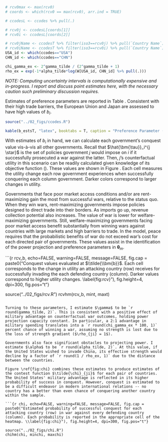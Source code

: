 ```r

# rcv0max <- max(rcv0)
# coords <- which(rcv0 == max(rcv0), arr.ind = TRUE)

# ccodesL <- ccodes %>% pull(.)

# rcv0j <- ccodesL[coords[1]]
# rcv0i <- ccodesL[coords[2]]

# rcv0jName <- ccodesT %>% filter(iso3==rcv0j) %>% pull(`Country Name`)
# rcv0iName <- ccodesT %>% filter(iso3==rcv0i) %>% pull(`Country Name`)
USA_id <- which(ccodes=="USA")
CHN_id <- which(ccodes=="CHN")

chi_gamma_ex <- 2^gamma_tilde / (2^gamma_tilde + 1)
rho_ex = exp(-1*alpha_tilde*log(W[USA_id, CHN_id] %>% pull(.)))

```

*NOTE: Computing uncertainty intervals is computationally expensive and in-progress. I report and discuss point estimates here, with the necessary caution such preliminary discussion requires.*

Estimates of preference parameters are reported in Table \ref{tab:b_estsT}. Consistent with their high trade barriers, the European Union and Japan are assessed to have high values of $b_i$. 


```r

source("../02_figs/ccodes.R")

kable(b_estsT, "latex", booktabs = T, caption = "Preference Parameter ($\\tilde{\\bm{b}}$) Estimates \\label{tab:b_estsT}", escape = FALSE) %>% kable_styling(position = "center")

```

With estimates of $b_i$ in hand, we can calculate each government's conquest value vis-à-vis all other governments. Recall that $\hat{\bm{\tau}}_i^{j \star}$ is the set of policies government $j$ would impose on $i$ if it successfully prosecuted a war against the latter. Then, $j$'s counterfactual utility in this scenario can be readily calculated given knowledge of its objective function (\ref{eq:Ghat}). These values are shown in Figure \ref{fig:rcv}. Each cell measures the utility change each row government experiences when successfully conquering each column government. Darker colors correspond to larger changes in utility.

Governments that face poor market access conditions and/or are rent-maximizing gain the most from successful wars, relative to the status quo. When they win wars, rent-maximizing governments impose policies designed to direct trade into their borders. As imports go up, revenue collection potential also increases. The value of war is lower for welfare-maximizing governments. Still, welfare-maximizing governments facing poor market access benefit substantially from winning wars against countries with large markets and high barriers to trade. In the model, peace requires that the probabilistic benefits of war do not exceed war's cost for each directed pair of governments. These values assist in the identification of the power projection and preference parameters in $\bm{\theta}_m$.

```{r rcv_b, echo=FALSE, warning=FALSE, message=FALSE, fig.cap = paste0("Conquest values evaluated at $\\tilde{\\bm{b}}$. Each cell corresponds to the change in utility an attacking country (row) receives for successfully invading the each defending country (column). Darker values correspond to higher utility changes. \\label{fig:rcv}"), fig.height=4, dpi=300, fig.pos="t"}

source("../02_figs/rcv.R")
rcvhm(rcv_b, mint, maxt)

```

Turning to these parameters, I estimate $\gamma$ to be `r round(gamma_tilde, 2)`. This is consistent with a positive effect of military advantage on counterfactual war outcomes, holding power projection capacity constant. In particular, a 2:1 advantage in military spending translates into a `r round(chi_gamma_ex * 100, 1)` percent chance of winning a war, assuming no strength is lost due to the loss of strength gradient ($\rho_{ji} = 1$). 

Governments also face significant obstacles to projecting power. I estimate $\alpha$ to be `r round(alpha_tilde, 2)`. At this value, if the United States wished to invade China, its effective strength would decline by a factor of `r round(1 / rho_ex, 1)` due to the distance between the countries. 

Figure \ref{fig:chi} combines these estimates to produce estimates of the contest function $\tilde{\chi}_{ji}$ for each pair of countries. The United States' military advantage is reflected in its higher probability of success in conquest. However, conquest is estimated to be a difficult endeavor in modern international relations -- no country has a better than even chance of conquering another country within the sample.

```{r chi, echo=FALSE, warning=FALSE, message=FALSE, fig.cap = paste0("Estimated probability of successful conquest for each attacking country (row) in war against every defending country (column). Each probability is reported in the appropriate cell of the heatmap. \\label{fig:chi}"), fig.height=4, dpi=300, fig.pos="t"}

source("../02_figs/chi.R")
chihm(chi, minchi, maxchi)

```